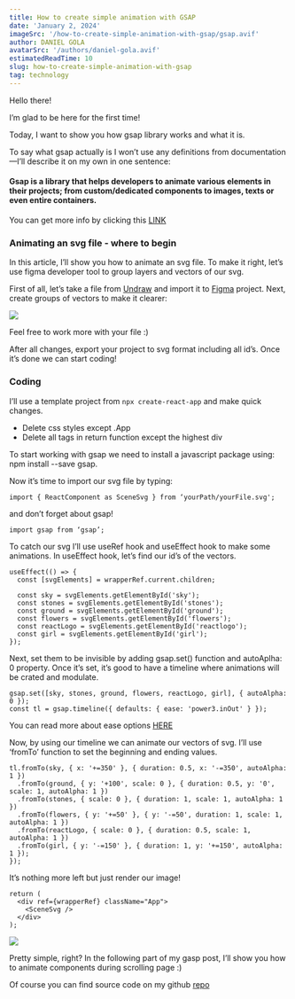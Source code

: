 ```yaml
---
title: How to create simple animation with GSAP
date: 'January 2, 2024'
imageSrc: '/how-to-create-simple-animation-with-gsap/gsap.avif'
author: DANIEL GOLA
avatarSrc: '/authors/daniel-gola.avif'
estimatedReadTime: 10
slug: how-to-create-simple-animation-with-gsap
tag: technology
---
```


Hello there!

I’m glad to be here for the first time!

Today, I want to show you how gsap library works and what it is.

To say what gsap actually is I won’t use any definitions from documentation—I’ll describe it on my own in one sentence:

#### Gsap is a library that helps developers to animate various elements in their projects; from custom/dedicated components to images, texts or even entire containers.

You can get more info by clicking this [LINK](https://greensock.com/docs/)

### Animating an svg file - where to begin

In this article, I’ll show you how to animate an svg file. To make it right, let’s use figma developer tool to group layers and vectors of our svg.

First of all, let’s take a file from [Undraw](https://undraw.co/illustrations) and import it to [Figma](https://figma.com/) project. Next, create groups of vectors to make it clearer:

![](/how-to-create-simple-animation-with-gsap/how-to-create-simple-animation-with-gsap-tip1.avif)

Feel free to work more with your file :)

After all changes, export your project to svg format including all id’s. Once it’s done we can start coding!

### Coding

I’ll use a template project from ```npx create-react-app``` and make quick changes.

- Delete css styles except .App
- Delete all tags in return function except the highest div

To start working with gsap we need to install a javascript package using: npm install --save gsap.

Now it’s time to import our svg file by typing:

```
import { ReactComponent as SceneSvg } from ‘yourPath/yourFile.svg';
```

and don’t forget about gsap!

```
import gsap from ‘gsap’;
```

To catch our svg I’ll use useRef hook and useEffect hook to make some animations. In useEffect hook, let’s find our id’s of the vectors.

```
useEffect(() => {
  const [svgElements] = wrapperRef.current.children;

  const sky = svgElements.getElementById('sky');
  const stones = svgElements.getElementById('stones');
  const ground = svgElements.getElementById('ground');
  const flowers = svgElements.getElementById('flowers');
  const reactLogo = svgElements.getElementById('reactlogo');
  const girl = svgElements.getElementById('girl');
});
```

Next, set them to be invisible by adding gsap.set() function and autoAplha: 0 property. Once it’s set, it’s good to have a timeline where animations will be crated and modulate.

```
gsap.set([sky, stones, ground, flowers, reactLogo, girl], { autoAlpha: 0 });
const tl = gsap.timeline({ defaults: { ease: 'power3.inOut' } });
```

You can read more about ease options [HERE](https://greensock.com/docs/v3/Eases)

Now, by using our timeline we can animate our vectors of svg. I’ll use ‘fromTo’ function to set the beginning and ending values.

```
tl.fromTo(sky, { x: '+=350' }, { duration: 0.5, x: '-=350', autoAlpha: 1 })
  .fromTo(ground, { y: '+100', scale: 0 }, { duration: 0.5, y: '0', scale: 1, autoAlpha: 1 })
  .fromTo(stones, { scale: 0 }, { duration: 1, scale: 1, autoAlpha: 1 })
  .fromTo(flowers, { y: '+=50' }, { y: '-=50', duration: 1, scale: 1, autoAlpha: 1 })
  .fromTo(reactLogo, { scale: 0 }, { duration: 0.5, scale: 1, autoAlpha: 1 })
  .fromTo(girl, { y: '-=150' }, { duration: 1, y: '+=150', autoAlpha: 1 });
});
```

It’s nothing more left but just render our image!

```
return (
  <div ref={wrapperRef} className="App">
    <SceneSvg />
  </div>
);
```

![](/how-to-create-simple-animation-with-gsap/how-to-create-simple-animation-with-gsap-tip2.avif)

Pretty simple, right? In the following part of my gasp post, I’ll show you how to animate components during scrolling page :)

Of course you can find source code on my github [repo](https://github.com/setamyDG/react-with-gsap-part1)
